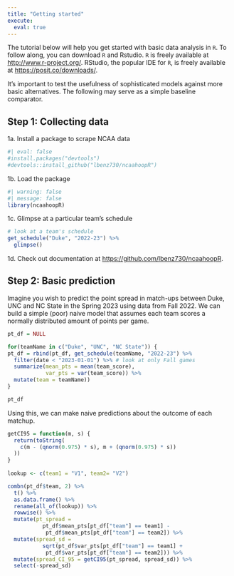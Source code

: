 ```yaml
---
title: "Getting started"
execute:
  eval: true
---
```


The tutorial below will help you get started with basic data analysis in `R`. To follow along, you can download `R` and Rstudio. `R` is freely available at [http://www.r-project.org/](http://www.r-project.org/). RStudio, the popular IDE for `R`, is freely available at [https://posit.co/downloads/](https://posit.co/downloads/).

::: callout-note
It's important to test the usefulness of sophisticated models against more basic alternatives. The following may serve as a simple baseline comparator.
:::

## Step 1: Collecting data

1a. Install a package to scrape NCAA data

```r
#| eval: false
#install.packages("devtools")
#devtools::install_github("lbenz730/ncaahoopR")
```

1b. Load the package

```r
#| warning: false
#| message: false
library(ncaahoopR)
```

1c. Glimpse at a particular team's schedule

```r
# look at a team's schedule
get_schedule("Duke", "2022-23") %>%
  glimpse()
```

1d. Check out documentation at [https://github.com/lbenz730/ncaahoopR](https://github.com/lbenz730/ncaahoopR).

## Step 2: Basic prediction

Imagine you wish to predict the point spread in match-ups between Duke, UNC and NC State in the Spring 2023 using data from Fall 2022. We can build a simple (poor) naive model that assumes each team scores a normally distributed amount of points per game.

```r
pt_df = NULL

for(teamName in c("Duke", "UNC", "NC State")) {
pt_df = rbind(pt_df, get_schedule(teamName, "2022-23") %>%
  filter(date < "2023-01-01") %>% # look at only Fall games
  summarize(mean_pts = mean(team_score),
            var_pts = var(team_score)) %>%
  mutate(team = teamName))
}

pt_df
```

Using this, we can make naive predictions about the outcome of each matchup. 

```r
getCI95 = function(m, s) {
  return(toString(
    c(m - (qnorm(0.975) * s), m + (qnorm(0.975) * s))
  ))
}
  
lookup <- c(team1 = "V1", team2= "V2")

combn(pt_df$team, 2) %>%
  t() %>%
  as.data.frame() %>%
  rename(all_of(lookup)) %>%
  rowwise() %>%
  mutate(pt_spread = 
           pt_df$mean_pts[pt_df["team"] == team1] - 
            pt_df$mean_pts[pt_df["team"] == team2]) %>%
  mutate(spread_sd = 
           sqrt(pt_df$var_pts[pt_df["team"] == team1] +
            pt_df$var_pts[pt_df["team"] == team2])) %>%
  mutate(spread_CI_95 = getCI95(pt_spread, spread_sd)) %>%
  select(-spread_sd)
```

